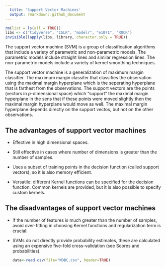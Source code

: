 ```yaml
---
  title: 'Support Vector Machines'
  output: rmarkdown::github_document
---
```


  ```r
rm(list = ls(all = TRUE))
libs <- c("tidyverse", "ISLR", "modelr", "e1071", "ROCR")
invisible(lapply(libs, library, character.only = TRUE))
```

The support vector machine (SVM) is a group of classification algorithms that include a variety of parametric and non-parametric models. The parametric models include straight lines and similar regression lines. The non-parametric models include a variety of kernel smoothing techniques.

The support vector machine is a generalization of maximum margin classifier. The maximum margin classifer that classifies the observation using the maximal margin hyperplane which is the seperating hyperplane that is farthest from the observations. The support vectors are the points (vectors in $p$-dimensional space) which "support" the maximal margin hyperplane in the sens that if these points were moved slightly then the maximal margin hyperplane would move as well. The maximal margin hyperplane depends directly on the support vectos, but not on the other observations.

## The advantages of support vector machines

* Effective in high dimensional spaces.

* Still effective in cases where number of dimensions is greater than the number of samples.

* Uses a subset of training points in the decision function (called support vectors), so it is also memory efficient.

* Versatile: different Kernel functions can be specified for the decision function. Common kernels are provided, but it is also possible to specify custom kernels.

## The disadvantages of support vector machines

* If the number of features is much greater than the number of samples, avoid over-fitting in choosing Kernel functions and regularization term is crucial.

* SVMs do not directly provide probability estimates, these are calculated using an expensive five-fold cross-validation (see Scores and probabilities).

  ```r
data<-read.csv(file="WDBC.csv", header=TRUE)
```